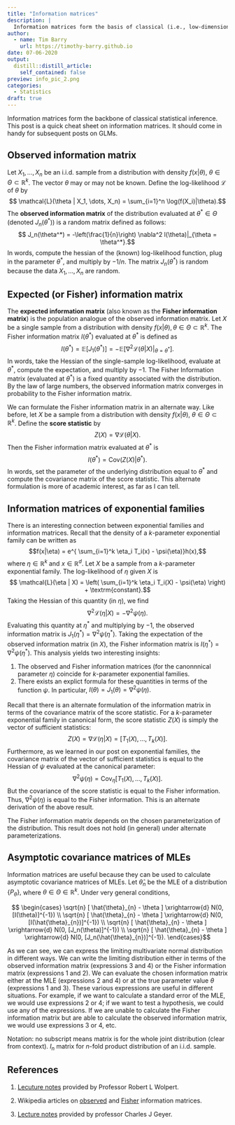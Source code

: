 ```yaml
---
title: "Information matrices"
description: |
  Information matrices form the basis of classical (i.e., low-dimensional parametric) inference.
author:
  - name: Tim Barry
    url: https://timothy-barry.github.io
date: 07-06-2020
output:
  distill::distill_article:
    self_contained: false
preview: info_pic_2.png
categories:
  - Statistics
draft: true
---
```


Information matrices form the backbone of classical statistical inference. This post is a quick cheat sheet on information matrices. It should come in handy for subsequent posts on GLMs.

## Observed information matrix

Let $X_1, \dots, X_n$ be an i.i.d. sample from a distribution with density $f(x|\theta),$ $\theta \in \Theta \subset \mathbb{R}^k$. The vector $\theta$ may or may not be known. Define the log-likelihood $\mathcal{L}$ of $\theta$ by
$$ \mathcal{L}(\theta | X_1, \dots, X_n) = \sum_{i=1}^n \log(f(X_i)|\theta).$$ The **observed information matrix** of the distribution evaluated at $\theta^* \in \Theta$ (denoted $J_n(\theta^*)$) is a random matrix defined as follows:
$$ J_n(\theta^*) = -\left(\frac{1}{n}\right) \nabla^2 l(\theta)|_{\theta = \theta^*}.$$
In words, compute the hessian of the (known) log-likelihood function, plug in the parameter $\theta^*$, and multiply by $-1/n$. The matrix $J_n(\theta^*)$ is random because the data $X_1, \dots, X_n$ are random.

## Expected (or Fisher) information matrix

The **expected information matrix** (also known as the **Fisher information matrix**) is the population analogue of the observed information matrix. Let $X$ be a single sample from a distribution with density $f(x|\theta), \theta \in \Theta \subset \mathbb{R}^k.$ The Fisher information matrix $I(\theta^*)$ evaluated at $\theta^*$ is defined as
$$ I(\theta^*) = \mathbb{E}[ J_1(\theta^*) ] = -\mathbb{E} \left[\nabla^2 \mathcal{L}(\theta | X) |_{\theta = \theta^*} \right].$$
In words, take the Hessian of the single-sample log-likelihood, evaluate at $\theta^*$, compute the expectation, and multiply by $-1$. The Fisher Information matrix (evaluated at $\theta^*$) is a fixed quantity associated with the distribution. By the law of large numbers, the observed information matrix converges in probability to the Fisher information matrix.

We can formulate the Fisher information matrix in an alternate way. Like before, let $X$ be a sample from a distribution with density $f(x|\theta)$, $\theta \in \Theta \subset \mathbb{R}^k$. Define the **score statistic** by
$$ Z(X) = \nabla \mathcal{L}(\theta|X).$$ Then the Fisher information matrix evaluated at $\theta^*$ is
$$ I(\theta^*) = \textrm{Cov}(Z(X)|\theta^*).$$ In words, set the parameter of the underlying distribution equal to $\theta^*$ and compute the covariance matrix of the score statistic. This alternate formulation is more of academic interest, as far as I can tell.

## Information matrices of exponential families

There is an interesting connection between exponential families and information matrices. Recall that the density of a $k$-parameter exponential family can be written as
$$f(x|\eta) = e^{ \sum_{i=1}^k \eta_i T_i(x) - \psi(\eta)}h(x),$$ where $\eta \in \mathbb{R}^k$ and $x \in \mathbb{R}^d$. Let $X$ be a sample from a $k$-parameter exponential family. The log-likelihood of $\eta$ given $X$ is
$$ \mathcal{L}(\eta | X) = \left(  \sum_{i=1}^k \eta_i T_i(X) - \psi(\eta) \right)  +  \textrm{constant}.$$ Taking the Hessian of this quantity (in $\eta$), we find
$$ \nabla^2 \mathcal{L}(\eta | X) = -\nabla^2 \psi(\eta).$$ Evaluating this quantity at $\eta^*$ and multiplying by $-1$, the observed information matrix is
$J_1(\eta^*) = \nabla^2 \psi(\eta^*).$ Taking the expectation of the observed information matrix (in $X$), the Fisher information matrix is $I(\eta^*) = \nabla^2 \psi(\eta^*).$ This analysis yields two interesting insights:

  1. The observed and Fisher information matrices (for the canonnnical parameter $\eta$) coincide for $k$-parameter exponential families.
  2. There exists an explict formula for these quantities in terms of the function $\psi$. In particular, $I(\theta) = J_1(\theta) = \nabla^2 \psi(\eta).$

Recall that there is an alternate formulation of the information matrix in terms of the covariance matrix of the score statistic. For a $k$-parameter exponential family in canonical form, the score statistic $Z(X)$ is simply the vector of sufficient statistics:
$$ Z(X) = \nabla \mathcal{L}(\eta | X) = [T_1(X), \dots, T_k(X)].$$ Furthermore, as we learned in our post on exponential families, the covariance matrix of the vector of sufficient statistics is equal to the Hessian of $\psi$ evaluated at the canonical parameter:
$$ \nabla^2 \psi(\eta) = \textrm{Cov}_\eta[T_1(X), \dots, T_k(X)].$$ But the covariance of the score statistic is equal to the Fisher information. Thus, $\nabla^2 \psi(\eta)$ is equal to the Fisher information. This is an alternate derivation of the above result.

The Fisher information matrix depends on the chosen parameterization of the distribution. This result does not hold (in general) under alternate parameterizations.

## Asymptotic covariance matrices of MLEs

Information matrices are useful because they can be used to calculate asymptotic covariance matrices of MLEs. Let $\hat{\theta}_{n}$ be the MLE of a distribution $\{P_{\theta}\},$ where $\theta \in \Theta \in \mathbb{R}^k$. Under very general conditions,

$$ \begin{cases}
\sqrt{n} [ \hat{\theta}_{n} - \theta ] \xrightarrow{d} N(0, [I(\theta)]^{-1}) \\
\sqrt{n} [ \hat{\theta}_{n} - \theta ] \xrightarrow{d} N(0, [I(\hat{\theta}_{n})]^{-1}) \\
\sqrt{n} [ \hat{\theta}_{n} - \theta ] \xrightarrow{d} N(0, [J_n(\theta)]^{-1}) \\
\sqrt{n} [ \hat{\theta}_{n} - \theta ] \xrightarrow{d} N(0, [J_n(\hat{\theta}_{n})]^{-1}).
\end{cases}$$

As we can see, we can express the limiting multivariate normal distribution in different ways. We can write the limiting distribution either in terms of the observed information matrix (expressions 3 and 4)  or the Fisher information matrix (expressions 1 and 2). We can evaluate the chosen information matrix either at the MLE (expressions 2 and 4) or at the true parameter value $\theta$ (expressions 1 and 3).  These various expressions are useful in different situations. For example, if we want to calculate a standard error of the MLE, we would use expressions 2 or 4; if we want to test a hypothesis, we could use any of the expressions. If we are unable to calculate the Fisher information matrix but are able to calculate the observed information matrix, we would use expressions 3 or 4, etc.

Notation: no subscript means matrix is for the whole joint distribution (clear from context). $I_n$ matrix for $n$-fold product distribution of an i.i.d. sample.

## References

1. [Lecuture notes](https://www2.stat.duke.edu/courses/Spring05/sta215/lec/wk06a.pdf) provided by Professor Robert L Wolpert.

2. Wikipedia articles on [observed](https://en.wikipedia.org/wiki/Observed_information) and [Fisher](https://en.wikipedia.org/wiki/Fisher_information) information matrices.

3. [Lecture notes](https://www.stat.umn.edu/geyer/s06/5102/notes/fish.pdf) provided by professor Charles J Geyer.